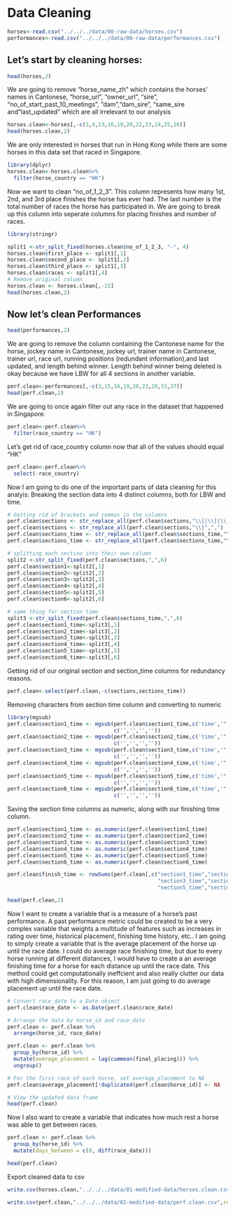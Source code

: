# Data Cleaning

```{r}
horses<-read.csv("../../../data/00-raw-data/horses.csv")
performances<-read.csv("../../../data/00-raw-data/performances.csv")
```

## Let's start by cleaning horses:
```{r}
head(horses,2)
```


We are going to remove "horse_name_zh" which contains the horses' names in Cantonese,
"horse_url", "owner_url", "sire", "no_of_start_past_10_meetings", "dam","dam_sire", "same_sire and "last_updated" which are all irrelevant to our analysis
```{r}
horses.clean<-horses[,-c(3,4,13,16,19,20,22,23,24,25,26)]
head(horses.clean,2)
```

We are only interested in horses that run in Hong Kong while there are some horses
in this data set that raced in Singapore.
```{r}
library(dplyr)
horses.clean<-horses.clean%>%
  filter(horse_country == "HK")
```

Now we want to clean "no_of_1_2_3". This column represents how many 1st, 2nd, and 3rd place
finishes the horse has ever had. The last number is the total number of races the horse
has participated in. We are going to break up this column into seperate columns
for placing finishes and number of races.
```{r}
library(stringr)

split1 <-str_split_fixed(horses.clean$no_of_1_2_3, "-", 4)
horses.clean$first_place <- split1[,1]
horses.clean$second_place <- split1[,2]
horses.clean$third_place <- split1[,3]
horses.clean$races <- split1[,4]
# Remove original column
horses.clean <- horses.clean[,-15]
head(horses.clean,2)
```


## Now let's clean Performances
```{r}
head(performances,2)
```
We are going to remove the column containing the Cantonese name for the horse,
jockey name in Cantonese, jockey url, trainer name in Cantonese, trainer url,
race url, running positions (redundant information),and last updated, and length behind winner. Length behind winner being deleted is okay because we have LBW for all 4 sections in another variable.
```{r}
perf.clean<-performances[,-c(3,15,16,19,20,23,28,33,37)]
head(perf.clean,2)
```


We are going to once again filter out any race in the dataset that happened in 
Singapore.
```{r}
perf.clean<-perf.clean%>%
  filter(race_country == "HK")
```

Let's get rid of race_country column now that all of the values should equal "HK"
```{r}
perf.clean<-perf.clean%>%
  select(-race_country)
```

Now I am going to do one of the important parts of data cleaning for this analyis:
Breaking the section data into 4 distinct columns, both for LBW and time.

```{r}
# Getting rid of brackets and commas in the columns
perf.clean$sections <- str_replace_all(perf.clean$sections,"\\[|\\]|\\,|\\{","")
perf.clean$sections <- str_replace_all(perf.clean$sections,"\\}",",")
perf.clean$sections_time <- str_replace_all(perf.clean$sections_time,"\\[|\\]|\\,|\\{","")
perf.clean$sections_time <- str_replace_all(perf.clean$sections_time,"\\}",",")
```


```{r}
# splitting each section into their own column
split2 <-str_split_fixed(perf.clean$sections,",",6)
perf.clean$section1<-split2[,1]
perf.clean$section2<-split2[,2]
perf.clean$section3<-split2[,3]
perf.clean$section4<-split2[,4]
perf.clean$section5<-split2[,5]
perf.clean$section6<-split2[,6]
```

```{r}
# same thing for section time
split3 <-str_split_fixed(perf.clean$sections_time,",",6)
perf.clean$section1_time<-split3[,1]
perf.clean$section2_time<-split3[,2]
perf.clean$section3_time<-split3[,3]
perf.clean$section4_time<-split3[,4]
perf.clean$section5_time<-split3[,5]
perf.clean$section6_time<-split3[,6]
```

Getting rid of our original section and section_time columns for redundancy reasons.
```{r}
perf.clean<-select(perf.clean,-c(sections,sections_time))
```

Removing characters from section time column and converting to numeric
```{r}
library(mgsub)
perf.clean$section1_time <- mgsub(perf.clean$section1_time,c('time','"',':',','),
                                  c('','','',''))
perf.clean$section2_time <- mgsub(perf.clean$section2_time,c('time','"',':',','),
                                  c('','','',''))
perf.clean$section3_time <- mgsub(perf.clean$section3_time,c('time','"',':',','),
                                  c('','','',''))
perf.clean$section4_time <- mgsub(perf.clean$section4_time,c('time','"',':',','),
                                  c('','','',''))
perf.clean$section5_time <- mgsub(perf.clean$section5_time,c('time','"',':',','),
                                  c('','','',''))
perf.clean$section6_time <- mgsub(perf.clean$section6_time,c('time','"',':',','),
                                  c('','','',''))
```

Saving the section time columns as numeric, along with our finishing time column.
```{r}
perf.clean$section1_time <- as.numeric(perf.clean$section1_time)
perf.clean$section2_time <- as.numeric(perf.clean$section2_time)
perf.clean$section3_time <- as.numeric(perf.clean$section3_time)
perf.clean$section4_time <- as.numeric(perf.clean$section4_time)
perf.clean$section5_time <- as.numeric(perf.clean$section5_time)
perf.clean$section6_time <- as.numeric(perf.clean$section6_time)
```
```{r}
perf.clean$finish_time <- rowSums(perf.clean[,c("section1_time","section2_time",
                                                "section3_time","section4_time",
                                                "section5_time","section6_time")],na.rm=TRUE)
```


```{r}
head(perf.clean,2)
```

Now I want to create a variable that is a measure of a horse's past performance. A past performance metric could be created to be a very complex variable that weights a multitude of features such as increases in rating over time, historical placement, finishing time history, etc.. I am going to simply create a variable that is the average placement of the horse up until the race date. I could do average race finishing time, but due to every horse running at different distances, I would have to create a an average finishing time for a horse for each distance up until the race date. This method could get computationally ineffcient and also really clutter our data with high dimensionality. For this reason, I am just going to do average placement up until the race date.

```{r}
# Convert race_date to a Date object
perf.clean$race_date <- as.Date(perf.clean$race_date)

# Arrange the data by horse_id and race_date
perf.clean <- perf.clean %>%
  arrange(horse_id, race_date)

perf.clean <- perf.clean %>%
  group_by(horse_id) %>%
  mutate(average_placement = lag(cummean(final_placing))) %>%
  ungroup()

# For the first race of each horse, set average_placement to NA
perf.clean$average_placement[!duplicated(perf.clean$horse_id)] <- NA

# View the updated data frame
head(perf.clean)
```
Now I also want to create a variable that indicates how much rest a horse was able to get between races.

```{r}
perf.clean <- perf.clean %>%
  group_by(horse_id) %>%
  mutate(days_between = c(0, diff(race_date)))

head(perf.clean)
```

Export cleaned data to csv
```{r}
write.csv(horses.clean,"../../../data/01-modified-data/horses.clean.csv",row.names = FALSE)
```

```{r}
write.csv(perf.clean,"../../../data/01-modified-data/perf.clean.csv",row.names = FALSE)
```


